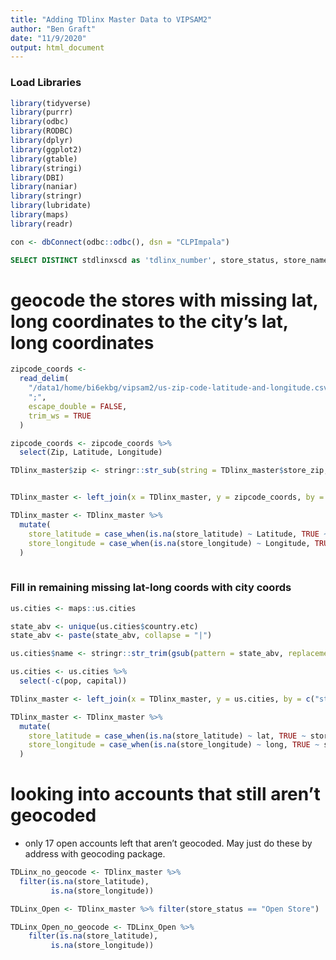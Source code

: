 ```yaml
---
title: "Adding TDlinx Master Data to VIPSAM2"
author: "Ben Graft"
date: "11/9/2020"
output: html_document
---
```


### Load Libraries
```r
library(tidyverse)
library(purrr)
library(odbc)
library(RODBC)
library(dplyr)
library(ggplot2)
library(gtable)
library(stringi)
library(DBI)
library(naniar)
library(stringr)
library(lubridate)
library(maps)
library(readr)

con <- dbConnect(odbc::odbc(), dsn = "CLPImpala")

```

```sql

SELECT DISTINCT stdlinxscd as 'tdlinx_number', store_status, store_name, store_num, store_street_address, store_city, store_state, store_zip, store_latitude, store_longitude, premise_type FROM dp_data_science.vwb_stb_tdlinx

```

# geocode the stores with missing lat, long coordinates to the city's lat, long coordinates
```r

zipcode_coords <-
  read_delim(
    "/data1/home/bi6ekbg/vipsam2/us-zip-code-latitude-and-longitude.csv",
    ";",
    escape_double = FALSE,
    trim_ws = TRUE
  )

zipcode_coords <- zipcode_coords %>% 
  select(Zip, Latitude, Longitude)

TDlinx_master$zip <- stringr::str_sub(string = TDlinx_master$store_zip, start = 1, end = 5)


TDlinx_master <- left_join(x = TDlinx_master, y = zipcode_coords, by = c("zip"="Zip"))

TDlinx_master <- TDlinx_master %>%
  mutate(
    store_latitude = case_when(is.na(store_latitude) ~ Latitude, TRUE ~ store_latitude),
    store_longitude = case_when(is.na(store_longitude) ~ Longitude, TRUE ~ store_longitude)
  )
  

```

### Fill in remaining missing lat-long coords with city coords
```r

us.cities <- maps::us.cities

state_abv <- unique(us.cities$country.etc)
state_abv <- paste(state_abv, collapse = "|")

us.cities$name <- stringr::str_trim(gsub(pattern = state_abv, replacement = "", x = us.cities$name, perl = TRUE))

us.cities <- us.cities %>% 
  select(-c(pop, capital))

TDlinx_master <- left_join(x = TDlinx_master, y = us.cities, by = c("store_city"="name", "store_state"="country.etc"))

TDlinx_master <- TDlinx_master %>%
  mutate(
    store_latitude = case_when(is.na(store_latitude) ~ lat, TRUE ~ store_latitude),
    store_longitude = case_when(is.na(store_longitude) ~ long, TRUE ~ store_longitude)
  )
```


# looking into accounts that still aren't geocoded
- only 17 open accounts left that aren't geocoded. May just do these by address with geocoding package.
```r
TDLinx_no_geocode <- TDlinx_master %>%
  filter(is.na(store_latitude),
         is.na(store_longitude))

TDLinx_Open <- TDlinx_master %>% filter(store_status == "Open Store")

TDLinx_Open_no_geocode <- TDLinx_Open %>% 
    filter(is.na(store_latitude),
         is.na(store_longitude))
```


